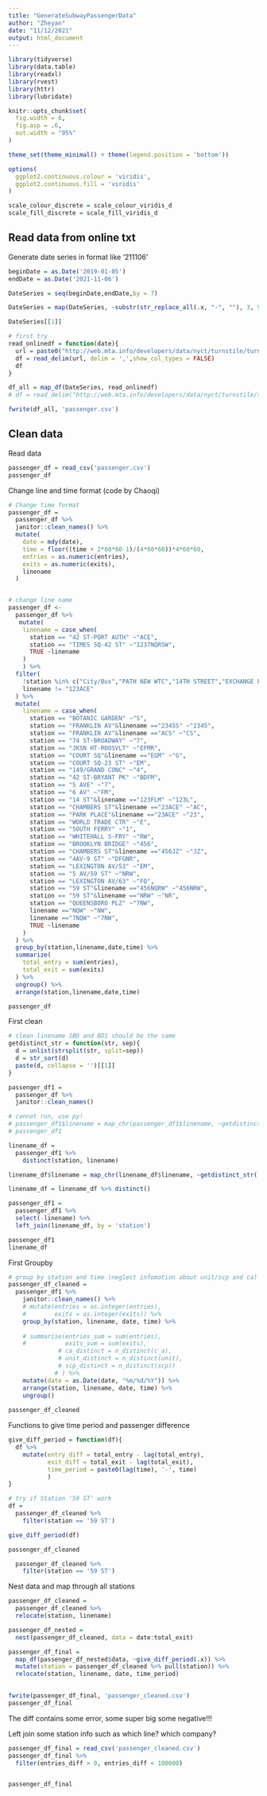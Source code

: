 ```yaml
---
title: "GenerateSubwayPassengerData"
author: "Zheyan"
date: "11/12/2021"
output: html_document
---
```


```r
library(tidyverse)
library(data.table)
library(readxl)
library(rvest)
library(httr)
library(lubridate)

knitr::opts_chunk$set(
  fig.width = 6,
  fig.asp = .6,
  out.width = "95%"
)

theme_set(theme_minimal() + theme(legend.position = 'bottom'))

options(
  ggplot2.continuous.colour = 'viridis',
  ggplot2.continuous.fill = 'viridis'
)

scale_colour_discrete = scale_colour_viridis_d
scale_fill_discrete = scale_fill_viridis_d
```

## Read data from online txt

Generate date series in format like '211106'

```r
beginDate = as.Date('2019-01-05')
endDate = as.Date('2021-11-06')

DateSeries = seq(beginDate,endDate,by = 7)

DateSeries = map(DateSeries, ~substr(str_replace_all(.x, "-", ""), 3, 99))

DateSeries[[1]]
```


```r
# first try
read_onlinedf = function(date){
  url = paste0("http://web.mta.info/developers/data/nyct/turnstile/turnstile_", date, '.txt')
  df = read_delim(url, delim = ',',show_col_types = FALSE)
  df
}

df_all = map_df(DateSeries, read_onlinedf)
# df = read_delim("http://web.mta.info/developers/data/nyct/turnstile/turnstile_211106.txt", delim = ',')

fwrite(df_all, 'passenger.csv')
```


## Clean data

Read data

```r
passenger_df = read_csv('passenger.csv')
passenger_df 
```
Change line and time format (code by Chaoqi)


```r
# Change time format
passenger_df =
  passenger_df %>% 
  janitor::clean_names() %>% 
  mutate(
    date = mdy(date),
    time = floor((time + 2*60*60-1)/(4*60*60))*4*60*60,
    entries = as.numeric(entries),
    exits = as.numeric(exits),
    linename
  )


# change line name
passenger_df <- 
  passenger_df %>% 
   mutate(
    linename = case_when(
      station == "42 ST-PORT AUTH" ~"ACE",
      station == "TIMES SQ-42 ST" ~"1237NQRSW",
      TRUE ~linename
    ) 
    ) %>% 
  filter(
    !station %in% c("City/Bus","PATH NEW WTC","14TH STREET","EXCHANGE PLACE"),
    linename != "123ACE"
  ) %>% 
  mutate(
    linename = case_when(
      station == "BOTANIC GARDEN" ~"S",
      station == "FRANKLIN AV"&linename =="2345S" ~"2345",
      station == "FRANKLIN AV"&linename =="ACS" ~"CS",
      station == "74 ST-BROADWAY" ~"7",
      station == "JKSN HT-ROOSVLT" ~"EFMR",
      station == "COURT SQ"&linename =="EGM" ~"G",
      station == "COURT SQ-23 ST" ~"EM",
      station == "149/GRAND CONC" ~"4",
      station == "42 ST-BRYANT PK" ~"BDFM",
      station == "5 AVE" ~"7",
      station == "6 AV" ~"FM",
      station == "14 ST"&linename =="123FLM" ~"123L",
      station == "CHAMBERS ST"&linename =="23ACE" ~"AC",
      station == "PARK PLACE"&linename =="23ACE" ~"23",
      station == "WORLD TRADE CTR" ~"E",
      station == "SOUTH FERRY" ~"1",
      station == "WHITEHALL S-FRY" ~"RW",
      station == "BROOKLYN BRIDGE" ~"456",
      station == "CHAMBERS ST"&linename =="456JZ" ~"JZ",
      station == "4AV-9 ST" ~"DFGNR",
      station == "LEXINGTON AV/53" ~"EM",
      station == "5 AV/59 ST" ~"NRW",
      station == "LEXINGTON AV/63" ~"FQ",
      station == "59 ST"&linename =="456NQRW" ~"456NRW",
      station == "59 ST"&linename =="NRW" ~"NR",
      station == "QUEENSBORO PLZ" ~"7NW",
      linename =="NQW" ~"NW",
      linename =="7NQW" ~"7NW",
      TRUE ~linename
    )
  ) %>% 
  group_by(station,linename,date,time) %>% 
  summarize(
    total_entry = sum(entries),
    total_exit = sum(exits)
  ) %>% 
  ungroup() %>% 
  arrange(station,linename,date,time)

passenger_df
```


First clean 

```r
# clean linename 1BD and BD1 should be the same 
getdistinct_str = function(str, sep){
  d = unlist(strsplit(str, split=sep))
  d = str_sort(d)
  paste(d, collapse = '')[[1]]
}

passenger_df1 = 
  passenger_df %>% 
  janitor::clean_names()

# cannot run, use py!
# passenger_df1$linename = map_chr(passenger_df1$linename, ~getdistinct_str(.x, sep = ''))
# passenger_df1

linename_df = 
  passenger_df1 %>% 
    distinct(station, linename)

linename_df$linename = map_chr(linename_df$linename, ~getdistinct_str(.x, sep = ''))

linename_df = linename_df %>% distinct()

passenger_df1 = 
  passenger_df1 %>% 
  select(-linename) %>% 
  left_join(linename_df, by = 'station')

passenger_df1
linename_df
```


First Groupby

```r

# group by station and time (neglect infomation about unit/scp and ca)
passenger_df_cleaned = 
  passenger_df1 %>% 
    janitor::clean_names() %>% 
    # mutate(entries = as.integer(entries),
    #        exits = as.integer(exits)) %>% 
    group_by(station, linename, date, time) %>% 
    
    # summarise(entries_sum = sum(entries),
    #           exits_sum = sum(exits),
              # ca_distinct = n_distinct(c_a),
              # unit_distinct = n_distinct(unit),
              # scp_distinct = n_distinct(scp))
             # ) %>% 
    mutate(date = as.Date(date, "%m/%d/%Y")) %>% 
    arrange(station, linename, date, time) %>% 
    ungroup()
    
passenger_df_cleaned
```

Functions to give time period and passenger difference

```r
give_diff_period = function(df){
  df %>% 
    mutate(entry_diff = total_entry - lag(total_entry),
           exit_diff = total_exit - lag(total_exit),
           time_period = paste0(lag(time), '-', time)
           ) 
}

# try if Station '59 ST' work
df = 
  passenger_df_cleaned %>% 
    filter(station == '59 ST')

give_diff_period(df)

passenger_df_cleaned

  passenger_df_cleaned %>% 
    filter(station == '59 ST')
```

Nest data and map through all stations


```r
passenger_df_cleaned = 
  passenger_df_cleaned %>% 
  relocate(station, linename)

passenger_df_nested = 
  nest(passenger_df_cleaned, data = date:total_exit)

passenger_df_final = 
  map_df(passenger_df_nested$data, ~give_diff_period(.x)) %>% 
  mutate(station = passenger_df_cleaned %>% pull(station)) %>% 
  relocate(station, linename, date, time_period)
  

fwrite(passenger_df_final, 'passenger_cleaned.csv')
passenger_df_final
```
The diff contains some error, some super big some negative!!!




Left join some station info such as which line? which company?

```r
passenger_df_final = read_csv('passenger_cleaned.csv')
passenger_df_final %>% 
  filter(entries_diff > 0, entries_diff < 100000)


passenger_df_final
```


























